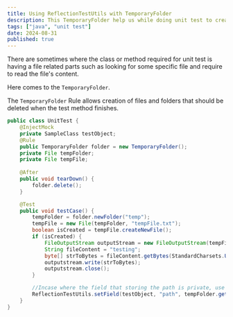 ```yaml
---
title: Using ReflectionTestUtils with TemporaryFolder
description: This TemporaryFolder help us while doing unit test to create temporary files and folders that could be deleted when the test method finish running.
tags: ["java", "unit test"]
date: 2024-08-31
published: true
---
```


There are sometimes where the class or method required for unit test is having a file related parts such as looking for some specific file and require to read the file&apos;s content.

Here comes to the `TemporaryFolder`.

The `TemporaryFolder` Rule allows creation of files and folders that should be deleted when the test method finishes.

```java
public class UnitTest {
	@InjectMock
	private SampleClass testObject;
	@Rule
	public TemporaryFolder folder = new TemporaryFolder();
	private File tempFolder;
	private File tempFile;
	
	@After
	public void tearDown() {
		folder.delete();
	}

	@Test
	public void testCase() {
		tempFolder = folder.newFolder("temp");
		tempFile = new File(tempFolder, "tempFile.txt");
		boolean isCreated = tempFile.createNewFile();
		if (isCreated) {
			FileOutputStream outputStream = new FileOutputStream(tempFile);
			String fileContent = "testing";
			byte[] strToBytes = fileContent.getBytes(StandardCharsets.UTF_8);
			outputstream.write(strToBytes);
			outputstream.close();
		}

		//Incase where the field that storing the path is private, use ReflectionTestUtils and set the path to our temporary path for only testing purpose
		ReflectionTestUtils.setField(testObject, "path", tempFolder.getAbsolutePath()+"\\");
	}
}
```